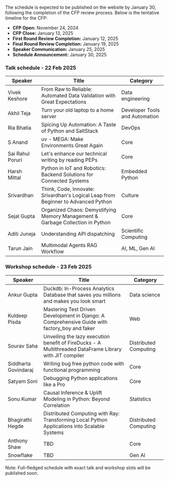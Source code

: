 The schedule is expected to be published on the website by January 30, following the completion of the CFP review process. Below is the tentative timeline for the CFP:

- **CFP Open:** November 24, 2024
- **CFP Close:** January 13, 2025
- **First Round Review Completion:** January 12, 2025
- **Final Round Review Completion:** January 19, 2025
- **Speaker Communication:** January 25, 2025
- **Schedule Announcement:** January 30, 2025

### Talk schedule - 22 Feb 2025

| Speaker | Title | Category |
|---|---|---|
| Vivek Keshore | From Raw to Reliable: Automated Data Validation with Great Expectations | Data engineering |
| Akhil Teja | Turn your old laptop to a home server | Developer Tools and Automation |
| Ria Bhatia | Spicing Up Automation: A Taste of Python and SaltStack | DevOps |
| S Anand | uv - MEGA: Make Environments Great Again | Core |
| Sai Rahul Poruri | Let's enhance our technical writing by reading PEPs | Core |
| Harsh Mittal | Python in IoT and Robotics: Backend Solutions for Connected Systems | Embedded Python |
| Srivardhan | Think, Code, Innovate: Srivardhan's Logical Leap from Beginner to Advanced Python | Culture |
| Sejal Gupta | Organized Chaos: Demystifying Memory Management & Garbage Collection in Python | Core |
| Aditi Juneja | Understanding API dispatching | Scientific Computing |
| Tarun Jain | Multimodal Agents RAG Workflow | AI, ML, Gen Al |

### Workshop schedule - 23 Feb 2025

| Speaker | Title | Category |
|---|---|---|
| Ankur Gupta | Duckdb: In-Process Analytics Database that saves you millions and makes you look smart | Data science |
| Kuldeep Pisda | Mastering Test Driven Development in Django: A Comprehensive Guide with factory_boy and faker | Web |
| Sourav Saha | Unveiling the lazy execution benefit of FireDucks - A Multithreaded DataFrame Library with JIT compiler | Distributed Computing |
| Siddharta Govindaraj | Writing bug free python code with functional programming | Core |
| Satyam Soni | Debugging Python applications like a Pro | Core |
| Sonu Kumar | Causal Inference & Uplift Modeling in Python: Beyond Correlation | Statistics |
| Bhagirathi Hegde | Distributed Computing with Ray: Transforming Local Python Applications into Scalable Systems | Distributed Computing |
| Anthony Shaw | TBD | Core |
| Snowflake | TBD | Gen Al |

Note: Full-fledged schedule with exact talk and workshop slots will be published soon.
